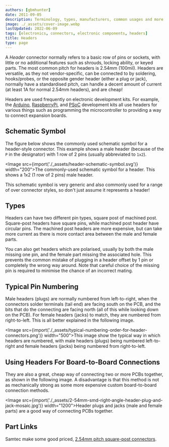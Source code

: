 ```yaml
---
authors: [gbmhunter]
date: 2011-09-05
description: Terminology, types, manufacturers, common usages and more info on electrical connectors.
image: ./_assets/cover-image.webp
lastUpdated: 2022-06-09
tags: [electronics, connectors, electronic components, headers]
title: Headers
type: page
---
```


A _Header_ connector normally refers to a basic row of pins or sockets, with little or no additional features such as shrouds, locking ability, or keyed parts. The most common pitch for headers is 2.54mm (100mil). Headers are versatile, as they not vendor-specific, can be connected to by soldering, hooks/probes, or the opposite gender header (either a plug or jack), normally have a standardised pitch, can handle a decent amount of current (at least 1A for normal 2.54mm headers), and are cheap!

Headers are used frequently on electronic development kits. For example, the [Arduino](/programming/microcontrollers/arduino), [RaspberryPi](/programming/microcontrollers/raspberry-pi), and [PSoC](/programming/microcontrollers/psoc) development kits all use headers for various things such as programming the microcontroller to providing a way to connect expansion boards.

## Schematic Symbol

The figure below shows the commonly used schematic symbol for a header-style connector. This example shows a male header (because of the `P` in the designator) with 1 row of 2 pins (usually abbreviated to `1x2`).

<Image src={import('./_assets/header-schematic-symbol.svg')} width="200">The commonly-used schematic symbol for a header. This shows a 1x2 (1 row of 2 pins) male header.</Image>

<Aside type="caution">
This schematic symbol is very generic and also commonly used for a range of over connector styles, so don't just assume it represents a header!
</Aside>

## Types

Headers can have two different pin types, square post of machined post. Square-post headers have square pins, while machined post header have circular pins. The machined post headers are more expensive, but can take more current as there is more contact area between the male and female parts.

You can also get headers which are polarised, usually by both the male missing one pin, and the female part missing the associated hole. This prevents the common mistake of plugging in a header offset by 1 pin or completely the wrong way around. Note that careful choice of the missing pin is required to minimise the chance of an incorrect mating.

## Typical Pin Numbering

Male headers (plugs) are normally numbered from left-to-right, when the connectors solder terminals (tail end) are facing south on the PCB, and the bits that do the connecting are facing north (all of this while looking down on the PCB). For female headers (jacks) to match, they are numbered from right-to-left. This is all better explained in the following image.

<Image src={import('./_assets/typical-numbering-order-for-header-connectors.png')} width="500">This image show the typical way in which headers are numbered, with male headers (plugs) being numbered left-to-right and female headers (jacks) being numbered from right-to-left.</Image>

## Using Headers For Board-to-Board Connections

They are also a great, cheap way of connecting two or more PCBs together, as shown in the following image. A disadvantage is that this method is not as mechanically strong as some more expensive custom board-to-board connection methods.

<Image src={import('./_assets/2-54mm-smd-right-angle-header-plug-and-jack-mosaic.jpg')} width="1200">Header plugs and jacks (male and female parts) are a good way of connecting PCBs together.</Image>

## Part Links

Samtec make some good priced, [2.54mm pitch square-post connectors](http://www.samtec.com/connectors/standard-board-to-board/100-inch-square-post.aspx).
